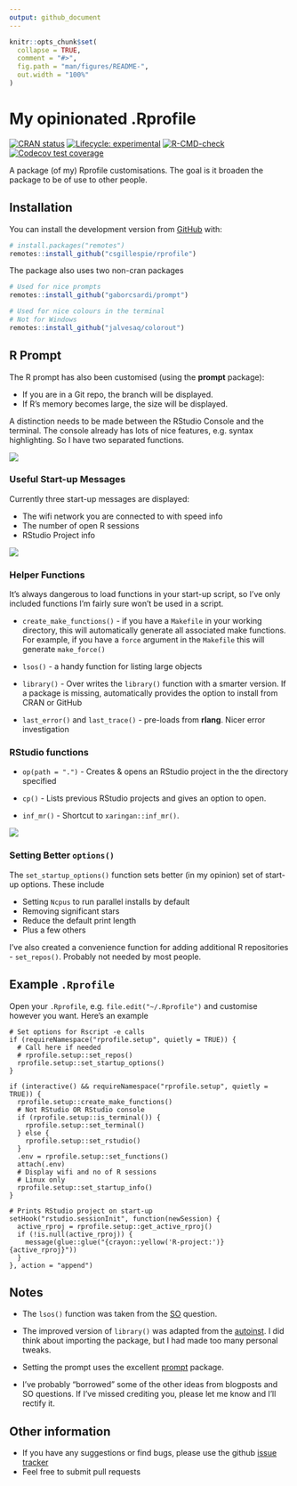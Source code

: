 ```yaml
---
output: github_document
---
```


<!-- README.md is generated from README.Rmd. Please edit that file -->

```r
knitr::opts_chunk$set(
  collapse = TRUE,
  comment = "#>",
  fig.path = "man/figures/README-",
  out.width = "100%"
)
```

# My opinionated .Rprofile

<!-- badges: start -->
[![CRAN status](https://www.r-pkg.org/badges/version/rprofile)](https://CRAN.R-project.org/package=rprofile)
[![Lifecycle: experimental](https://img.shields.io/badge/lifecycle-experimental-orange.svg)](https://www.tidyverse.org/lifecycle/#experimental)
[![R-CMD-check](https://github.com/csgillespie/rprofile/actions/workflows/R-CMD-check.yaml/badge.svg)](https://github.com/csgillespie/rprofile/actions/workflows/R-CMD-check.yaml)
[![Codecov test coverage](https://codecov.io/gh/csgillespie/rprofile/branch/main/graph/badge.svg)](https://app.codecov.io/gh/csgillespie/rprofile?branch=main)
<!-- badges: end -->

A package (of my) Rprofile customisations. The goal is it broaden the package
to be of use to other people.

## Installation

You can install the development version from [GitHub](https://github.com/) with:

``` r
# install.packages("remotes")
remotes::install_github("csgillespie/rprofile")
```

The package also uses two non-cran packages

``` r
# Used for nice prompts
remotes::install_github("gaborcsardi/prompt")

# Used for nice colours in the terminal
# Not for Windows
remotes::install_github("jalvesaq/colorout")
```

## R Prompt

The R prompt has also been customised (using the __prompt__ package):

 * If you are in a Git repo, the branch will be displayed.
 * If R's memory becomes large, the size will be displayed.

A distinction needs to be made between the RStudio Console and the terminal. The console
already has lots of nice features, e.g. syntax highlighting. So I have two
separated functions.

![](man/figures/prompt.png)

### Useful Start-up Messages

Currently three start-up messages are displayed:

 * The wifi network you are connected to with speed info
 * The number of open R sessions
 * RStudio Project info

![](man/figures/startup-message.png)

### Helper Functions

It's always dangerous to load functions in your start-up script, so I've only included
functions I'm fairly sure won't be used in a script.

 * `create_make_functions()` - if you have a `Makefile` in your working directory, this will
 automatically generate all associated make functions. For example, if you have a `force` argument in the `Makefile` this will generate `make_force()`

 * `lsos()` - a handy function for listing large objects

 * `library()` - Over writes the `library()` function with a smarter version. If a package
 is missing, automatically provides the option to install from CRAN or GitHub

 * `last_error()` and `last_trace()` - pre-loads from __rlang__. Nicer error investigation

### RStudio functions

 * `op(path = ".")` - Creates & opens an RStudio project in the the directory specified

 * `cp()` - Lists previous RStudio projects and gives an option to open.

 * `inf_mr()` - Shortcut to `xaringan::inf_mr()`.

![](man/figures/cp.png)

### Setting Better `options()`

The `set_startup_options()` function sets better (in my opinion) set of start-up options.
These include

 * Setting `Ncpus` to run parallel installs by default
 * Removing significant stars
 * Reduce the default print length
 * Plus a few others

I've also created a convenience function for adding additional R repositories - `set_repos()`.
Probably not needed by most people.

## Example `.Rprofile`

Open your `.Rprofile`, e.g. `file.edit("~/.Rprofile")` and customise however you want.
Here's an example

```
# Set options for Rscript -e calls
if (requireNamespace("rprofile.setup", quietly = TRUE)) {
  # Call here if needed
  # rprofile.setup::set_repos()
  rprofile.setup::set_startup_options()
}

if (interactive() && requireNamespace("rprofile.setup", quietly = TRUE)) {
  rprofile.setup::create_make_functions()
  # Not RStudio OR RStudio console
  if (rprofile.setup::is_terminal()) {
    rprofile.setup::set_terminal()
  } else {
    rprofile.setup::set_rstudio()
  }
  .env = rprofile.setup::set_functions()
  attach(.env)
  # Display wifi and no of R sessions
  # Linux only
  rprofile.setup::set_startup_info()
}

# Prints RStudio project on start-up
setHook("rstudio.sessionInit", function(newSession) {
  active_rproj = rprofile.setup::get_active_rproj()
  if (!is.null(active_rproj)) {
    message(glue::glue("{crayon::yellow('R-project:')} {active_rproj}"))
  }
}, action = "append")
```

## Notes

 * The `lsos()` function was taken from the [SO](https://stackoverflow.com/q/1358003/203420)
 question.

 * The improved version of `library()` was adapted from the
 [autoinst](https://github.com/jimhester/autoinst/). I did think about importing the package,
 but I had made too many personal tweaks.

 * Setting the prompt uses the excellent [prompt](https://github.com/gaborcsardi/prompt)
 package.

 * I've probably "borrowed" some of the other ideas from blogposts and SO questions. If I've missed crediting you, please let me know and I'll rectify it.

Other information
-----------------

 * If you have any suggestions or find bugs, please use the github [issue tracker](https://github.com/csgillespie/rprofile/issues)
 * Feel free to submit pull requests
